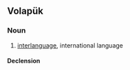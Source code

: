 ==Volapük==

===Noun===
{{vo-noun}}

# [[interlanguage]], international language

====Declension====
{{vo-decl-noun}}